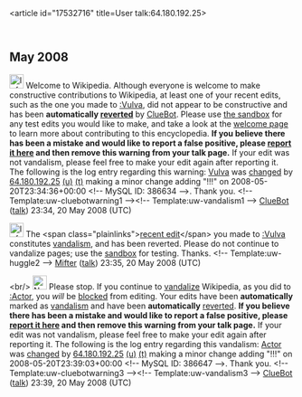 <article id="17532716" title=User talk:64.180.192.25>
	<talkpage id="17532716" title="User talk:64.180.192.25">


== May 2008 ==
[[Image:Information.svg|left|25px]] Welcome to Wikipedia. Although everyone is welcome to make constructive contributions to Wikipedia, at least one of your recent edits, such as the one you made to [[:Vulva]], did not appear to be constructive and has been '''automatically [[Help:Reverting|reverted]]''' by [[User:ClueBot|ClueBot]].  Please use [[Wikipedia:Sandbox|the sandbox]] for any test edits you would like to make, and take a look at the [[Wikipedia:Introduction|welcome page]] to learn more about contributing to this encyclopedia.  '''If you believe there has been a mistake and would like to report a false positive, please [[User:ClueBot/FalsePositives|report it here]] and then remove this warning from your talk page.'''  If your edit was not vandalism, please feel free to make your edit again after reporting it. The following is the log entry regarding this warning: [[Vulva]] was [http://en.wikipedia.org/w/index.php?title=Vulva&amp;diff=213824914&amp;oldid=213659916 changed] by [[Special:Contributions/64.180.192.25|64.180.192.25]] [[User:64.180.192.25|(u)]] [[User talk:64.180.192.25|(t)]] making a minor change adding &quot;!!!&quot; on 2008-05-20T23:34:36+00:00 &lt;!-- MySQL ID: 386634 --&gt;. Thank you. &lt;!-- Template:uw-cluebotwarning1 --&gt;&lt;!-- Template:uw-vandalism1 --&gt; [[User:ClueBot|ClueBot]] ([[User talk:ClueBot|talk]]) 23:34, 20 May 2008 (UTC)

[[Image:Information.png|25px]] The &lt;span class=&quot;plainlinks&quot;&gt;[http://en.wikipedia.org/wiki/Vulva?diff=213825140 recent edit]&lt;/span&gt; you made to [[:Vulva]] constitutes [[Wikipedia:Vandalism|vandalism]], and has been reverted. Please do not continue to vandalize pages; use the [[Wikipedia:Sandbox|sandbox]] for testing. Thanks. &lt;!-- Template:uw-huggle2 --&gt; [[User:Mifter|Mifter]] ([[User talk:Mifter|talk]]) 23:35, 20 May 2008 (UTC)

&lt;br/&gt;
[[Image:Nuvola apps important.svg|left|25px]] Please stop. If you continue to [[Wikipedia:Vandalism|vandalize]] Wikipedia, as you did to [[:Actor]], you ''will'' be [[Wikipedia:Blocking policy|blocked]] from editing. Your edits have been '''automatically''' marked as [[Wikipedia:Vandalism|vandalism]] and have been '''automatically''' [[Help:Reverting|reverted]].  '''If you believe there has been a mistake and would like to report a false positive, please [[User:ClueBot/FalsePositives|report it here]] and then remove this warning from your talk page.'''  If your edit was not vandalism, please feel free to make your edit again after reporting it. The following is the log entry regarding this vandalism: [[Actor]] was [http://en.wikipedia.org/w/index.php?title=Actor&amp;diff=213825909&amp;oldid=213328036 changed] by [[Special:Contributions/64.180.192.25|64.180.192.25]] [[User:64.180.192.25|(u)]] [[User talk:64.180.192.25|(t)]] making a minor change adding &quot;!!!&quot; on 2008-05-20T23:39:03+00:00 &lt;!-- MySQL ID: 386647 --&gt;. Thank you. &lt;!-- Template:uw-cluebotwarning3 --&gt;&lt;!-- Template:uw-vandalism3 --&gt; [[User:ClueBot|ClueBot]] ([[User talk:ClueBot|talk]]) 23:39, 20 May 2008 (UTC)
	</talkpage>
</article>
